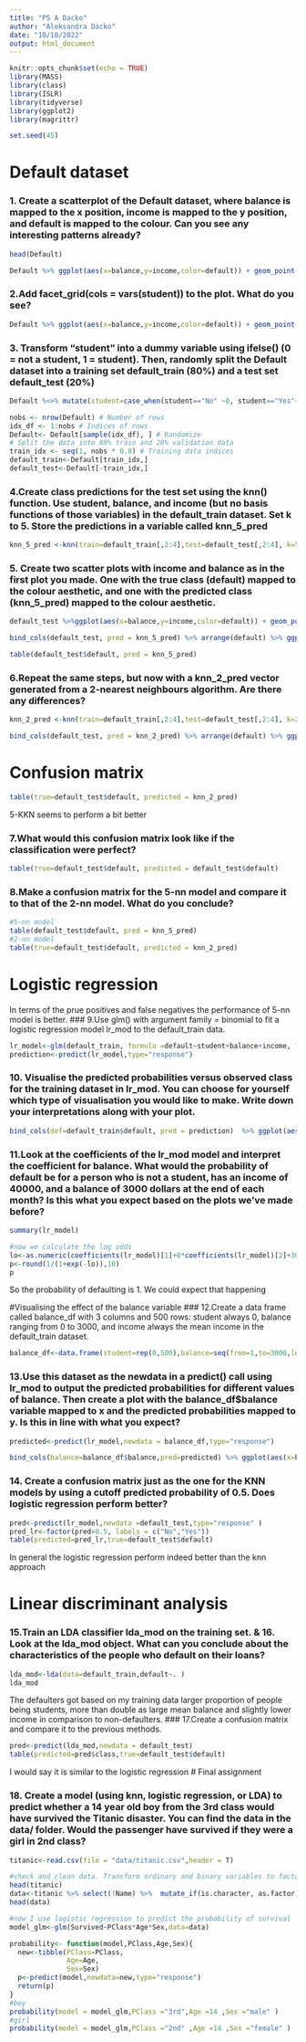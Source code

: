 ```yaml
---
title: "P5 A Dacko"
author: "Aleksandra Dacko"
date: "10/10/2022"
output: html_document
---
```


```r
knitr::opts_chunk$set(echo = TRUE)
library(MASS)
library(class)
library(ISLR)
library(tidyverse)
library(ggplot2)
library(magrittr)
```

```r
set.seed(45)
```
# Default dataset

### 1. Create a scatterplot of the Default dataset, where balance is mapped to the x position, income is mapped to the y position, and default is mapped to the colour. Can you see any interesting patterns already?
```r
head(Default)
```
```r
Default %>% ggplot(aes(x=balance,y=income,color=default)) + geom_point()
```

### 2.Add facet_grid(cols = vars(student)) to the plot. What do you see?
```r
Default %>% ggplot(aes(x=balance,y=income,color=default)) + geom_point()+facet_grid(cols=vars(Default$student))
```

### 3. Transform “student” into a dummy variable using ifelse() (0 = not a student, 1 = student). Then, randomly split the Default dataset into a training set default_train (80%) and a test set default_test (20%)

```r
Default %<>% mutate(student=case_when(student=="No" ~0, student=="Yes"~1))
```

```r
nobs <- nrow(Default) # Number of rows
idx_df <- 1:nobs # Indices of rows
Default<- Default[sample(idx_df), ] # Randomize
# Split the data into 80% train and 20% validation data
train_idx <- seq(1, nobs * 0.8) # Training data indices
default_train<-Default[train_idx,]
default_test<-Default[-train_idx,] 
```


### 4.Create class predictions for the test set using the knn() function. Use student, balance, and income (but no basis functions of those variables) in the default_train dataset. Set k to 5. Store the predictions in a variable called knn_5_pred

```r
knn_5_pred <-knn(train=default_train[,2:4],test=default_test[,2:4], k=5,cl=as.factor(default_train[,1]))
```

### 5. Create two scatter plots with income and balance as in the first plot you made. One with the true class (default) mapped to the colour aesthetic, and one with the predicted class (knn_5_pred) mapped to the colour aesthetic.
```r
default_test %>%ggplot(aes(x=balance,y=income,color=default)) + geom_point()
```

```r
bind_cols(default_test, pred = knn_5_pred) %>% arrange(default) %>% ggplot(aes(x=balance,y=income,color=pred)) + geom_point()
```

```r
table(default_test$default, pred = knn_5_pred)
```
### 6.Repeat the same steps, but now with a knn_2_pred vector generated from a 2-nearest neighbours algorithm. Are there any differences?
```r
knn_2_pred <-knn(train=default_train[,2:4],test=default_test[,2:4], k=2, cl=as.factor(default_train[,1]))
```


```r
bind_cols(default_test, pred = knn_2_pred) %>% arrange(default) %>% ggplot(aes(x=balance,y=income,color=pred)) + geom_point()
```
# Confusion matrix
```r
table(true=default_test$default, predicted = knn_2_pred)
```
5-KKN seems to perform a bit better 

### 7.What would this confusion matrix look like if the classification were perfect?
```r
table(true=default_test$default, predicted = default_test$default)

```
### 8.Make a confusion matrix for the 5-nn model and compare it to that of the 2-nn model. What do you conclude?
```r
#5-nn model
table(default_test$default, pred = knn_5_pred)
#2-nn model
table(true=default_test$default, predicted = knn_2_pred)
```
# Logistic regression
In terms of the prue positives and false negatives the performance of 5-nn model is better.
### 9.Use glm() with argument family = binomial to fit a logistic regression model lr_mod to the default_train data.
```r
lr_model<-glm(default_train, formula =default~student+balance+income, family = binomial )
prediction<-predict(lr_model,type="response")
```
### 10. Visualise the predicted probabilities versus observed class for the training dataset in lr_mod. You can choose for yourself which type of visualisation you would like to make. Write down your interpretations along with your plot.

```r
bind_cols(def=default_train$default, pred = prediction)  %>% ggplot(aes(x=def,y=pred, color=def)) + geom_point(position = position_jitter(width = 0.2), alpha = .3)
```


### 11.Look at the coefficients of the lr_mod model and interpret the coefficient for balance. What would the probability of default be for a person who is not a student, has an income of 40000, and a balance of 3000 dollars at the end of each month? Is this what you expect based on the plots we’ve made before?
```r
summary(lr_model)
```
```r

#now we calculate the log odds 
lo<-as.numeric(coefficients(lr_model)[1]+0*coefficients(lr_model)[2]+3000+coefficients(lr_model)[3]+ 4000*coef(lr_model)[4])
p<-round(1/(1+exp(-lo)),10)
p
```
So the probability of defaulting is 1. We could expect that happening 


#Visualising the effect of the balance variable
### 12.Create a data frame called balance_df with 3 columns and 500 rows: student always 0, balance ranging from 0 to 3000, and income always the mean income in the default_train dataset.

```r
balance_df<-data.frame(student=rep(0,500),balance=seq(from=1,to=3000,length.out=500),income=rep(mean(default_train$income),500))

```

### 13.Use this dataset as the newdata in a predict() call using lr_mod to output the predicted probabilities for different values of balance. Then create a plot with the balance_df$balance variable mapped to x and the predicted probabilities mapped to y. Is this in line with what you expect?
```r
predicted<-predict(lr_model,newdata = balance_df,type="response")

bind_cols(balance=balance_df$balance,pred=predicted) %>% ggplot(aes(x=balance,y=pred))+geom_line(col="pink",size=2)+theme_minimal()
```


### 14. Create a confusion matrix just as the one for the KNN models by using a cutoff predicted probability of 0.5. Does logistic regression perform better?
```r
pred<-predict(lr_model,newdata =default_test,type="response" )
pred_lr<-factor(pred>0.5, labels = c("No","Yes"))
table(predicted=pred_lr,true=default_test$default)
```
In general the logistic regression perform indeed better than the knn approach 

# Linear discriminant analysis

### 15.Train an LDA classifier lda_mod on the training set. &  16. Look at the lda_mod object. What can you conclude about the characteristics of the people who default on their loans?
```r
lda_mod<-lda(data=default_train,default~. )
lda_mod
```

The defaulters got based on my training data larger proportion of people being students, more than double as large mean balance and slightly lower income in comparison to non-defaulters. 
### 17.Create a confusion matrix and compare it to the previous methods.
```r
pred<-predict(lda_mod,newdata = default_test)
table(predicted=pred$class,true=default_test$default)
```
I would say it is similar to the logistic regression 
# Final assignment

### 18. Create a model (using knn, logistic regression, or LDA) to predict whether a 14 year old boy from the 3rd class would have survived the Titanic disaster. You can find the data in the data/ folder. Would the passenger have survived if they were a girl in 2nd class?
```r
titanic<-read.csv(file = "data/titanic.csv",header = T)
```

```r
#check and clean data. Transform ordinary and binary variables to factors. Make female the reference category
head(titanic)
data<-titanic %>% select(!Name) %>%  mutate_if(is.character, as.factor)
head(data)
```

```r
#now I use logistic regression to predict the probability of survival
model_glm<-glm(Survived~PClass*Age*Sex,data=data)

probability<- function(model,PClass,Age,Sex){
  new<-tibble(PClass=PClass,
              Age=Age,
              Sex=Sex)
  p<-predict(model,newdata=new,type="response")
  return(p)
}
#boy
probability(model = model_glm,PClass ="3rd",Age =14 ,Sex ="male" )
#girl
probability(model = model_glm,PClass ="2nd" ,Age =14 ,Sex ="female" )

```


